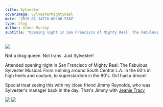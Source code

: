---
title: Sylvester
coverImage: SylvesterMightyReal
date: '2015-02-14T16:00:00.550Z'
type: blog
author: Glenn Murray
subtitle: "Opening night in San Francisco of Mighty Real: The Fabulous Sylvester Musical"
---

<Image src="Sylvester"  />

Not a drag queen. Not trans. Just Sylvester! 

Attended opening night in San Francisco of Mighty Real: The Fabulous Sylvester Musical. From running around South Central L.A. in the 60's in high heels and couture, to superstardom in the 80's. Girl had a dream!

Special treat seeing this with my close friend Jimmy Reynolds, who was Sylvester's manager back in the day. That's Jimmy with <a href="https://en.wikipedia.org/wiki/Jeanie_Tracy">Jeanie Tracy</a>

<Image src="SylvesterMusical"  />
<Image src="JimmyReynoldsJeanieTracy1"  />